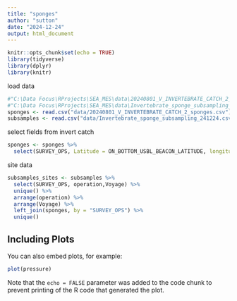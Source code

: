 ```yaml
---
title: "sponges"
author: "sutton"
date: "2024-12-24"
output: html_document
---
```


```r
knitr::opts_chunk$set(echo = TRUE)
library(tidyverse)
library(dplyr)
library(knitr)
```
load data
```r
#"C:\Data Focus\RProjects\SEA_MES\data\20240801_V_INVERTEBRATE_CATCH_2_sponges.csv"
#"C:\Data Focus\RProjects\SEA_MES\data\Invertebrate_sponge_subsampling_241224.csv"
sponges <- read.csv("data/20240801_V_INVERTEBRATE_CATCH_2_sponges.csv")
subsamples <- read.csv("data/Invertebrate_sponge_subsampling_241224.csv")

```

select fields from invert catch
```r
sponges <- sponges %>% 
  select(SURVEY_OPS, Latitude = ON_BOTTOM_USBL_BEACON_LATITUDE, longitude = ON_BOTTOM_USBL_BEACON_LATITUDE)
```

site data
```r
subsamples_sites <- subsamples %>% 
  select(SURVEY_OPS, operation,Voyage) %>% 
  unique() %>% 
  arrange(operation) %>% 
  arrange(Voyage) %>% 
  left_join(sponges, by = "SURVEY_OPS") %>% 
  unique()

```

## Including Plots

You can also embed plots, for example:

```r
plot(pressure)
```

Note that the `echo = FALSE` parameter was added to the code chunk to prevent printing of the R code that generated the plot.
